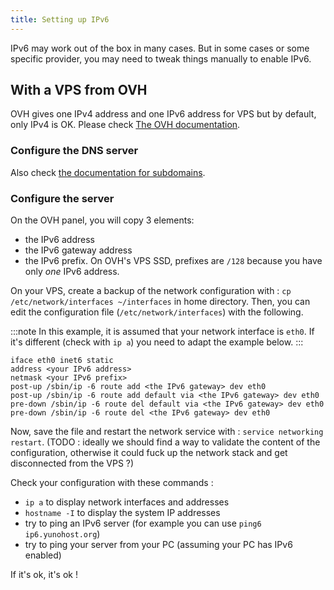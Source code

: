 ```yaml
---
title: Setting up IPv6
---
```


IPv6 may work out of the box in many cases. But in some cases or some specific provider, you may need to tweak things manually to enable IPv6.

## With a VPS from OVH

OVH gives one IPv4 address and one IPv6 address for VPS but by default, only IPv4 is OK.
Please check [The OVH documentation](https://docs.ovh.com/gb/en/vps/configuring-ipv6/).

### Configure the DNS server

Also check [the documentation for subdomains](/admin/tutorials/domains/dns_subdomains).

### Configure the server

On the OVH panel, you will copy 3 elements:

- the IPv6 address
- the IPv6 gateway address
- the IPv6 prefix. On OVH's VPS SSD, prefixes are `/128` because you have only *one* IPv6 address.

On your VPS, create a backup of the network configuration with : `cp /etc/network/interfaces ~/interfaces` in home directory.
Then, you can edit the configuration file (`/etc/network/interfaces`) with the following.

:::note
In this example, it is assumed that your network interface is `eth0`. If it's different (check with `ip a`) you need to adapt the example below.
:::

```text
iface eth0 inet6 static
address <your IPv6 address>
netmask <your IPv6 prefix>
post-up /sbin/ip -6 route add <the IPv6 gateway> dev eth0
post-up /sbin/ip -6 route add default via <the IPv6 gateway> dev eth0
pre-down /sbin/ip -6 route del default via <the IPv6 gateway> dev eth0
pre-down /sbin/ip -6 route del <the IPv6 gateway> dev eth0
```

Now, save the file and restart the network service with : `service networking restart`. (TODO : ideally we should find a way to validate the content of the configuration, otherwise it could fuck up the network stack and get disconnected from the VPS ?)

Check your configuration with these commands :

- `ip a` to display network interfaces and addresses
- `hostname -I` to display the system IP addresses
- try to ping an IPv6 server (for example you can use `ping6 ip6.yunohost.org`)
- try to ping your server from your PC (assuming your PC has IPv6 enabled)

If it's ok, it's ok !
